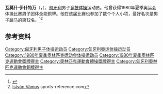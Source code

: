 {{NoteTA|G1=Sports}}
{{eastern name order|[[匈牙利语|匈牙利语]]}}

'''瓦莫什·伊什特万'''（{{lang-hu|Vámos István}}，{{bd|1958年|7月18日||}}），[[匈牙利|匈牙利]]男子[[竞技体操|竞技体操]]运动员。他曾获得1980年夏季奥运会体操比赛男子团体全能铜牌。他在该届比赛也参加了数个个人小项，最好名次是男子跳马的第12名。<ref>{{Cite web|title=István VAMOS|url=https://www.olympic.org/istvan-vamos|accessdate=2021-03-25|work=International Olympic Committee}}</ref><ref name=r1>[https://www.sports-reference.com/olympics/athletes/va/istvan-vamos-1.html István Vámos] {{webarchive|url=https://web.archive.org/web/20130207185835/http://www.sports-reference.com/olympics/athletes/va/istvan-vamos-1.html |date=2013-02-07 }} sports-reference.com</ref>

== 参考资料 ==
{{reflist}}

{{Authority control}}
{{DEFAULTSORT:Vámos, István}}
[[Category:匈牙利男子体操运动员|Category:匈牙利男子体操运动员]]
[[Category:匈牙利奥运体操运动员|Category:匈牙利奥运体操运动员]]
[[Category:1980年夏季奥林匹克运动会体操运动员|Category:1980年夏季奥林匹克运动会体操运动员]]
[[Category:1980年夏季奧林匹克運動會獎牌得主|Category:1980年夏季奧林匹克運動會獎牌得主]]
[[Category:奧林匹克運動會體操獎牌得主|Category:奧林匹克運動會體操獎牌得主]]
[[Category:匈牙利奧林匹克運動會銅牌得主|Category:匈牙利奧林匹克運動會銅牌得主]]